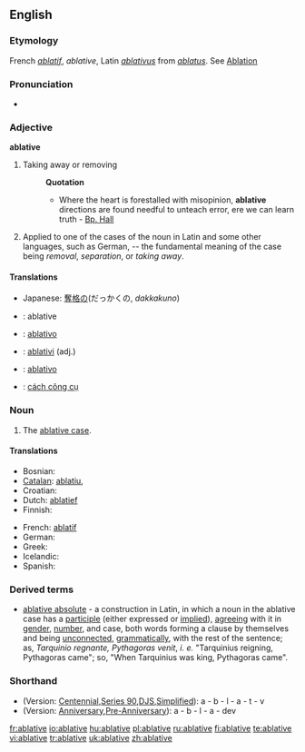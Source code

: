 ==English==

===Etymology===
French ''[[ablatif]]'', ''ablative'', Latin ''[[ablativus]]'' from ''[[ablatus]]''. See [[Ablation]]

===Pronunciation===
*{{audio|en-us-ablative.ogg|Audio (US)}}

===Adjective===
'''ablative'''

# {{obsolete}} Taking away or removing
#:'''Quotation'''
#:*Where the heart is forestalled with misopinion, '''ablative''' directions are found needful to unteach error, ere we can learn truth - [[Bp. Hall]]
# {{grammar}} Applied to one of the cases of the noun in Latin and some other languages, such as German, -- the fundamental meaning of the case being ''removal'', ''separation'', or ''taking away''.

====Translations====
{{trans-top|taking away}}
*Japanese: [[奪格の]](だっかくの, ''dakkakuno'')
{{trans-mid}}
{{trans-bottom}}
{{trans-top|applied to one of the cases of the noun in other language}}
{{trans-mid}}
{{trans-bottom}}
{{checktrans-top}}
*{{ttbc|Interlingua}}: ablative
*{{ttbc|Italian}}: [[ablativo]]
{{trans-mid}}
*{{ttbc|Novial}}: [[ablativi]] (adj.)
*{{ttbc|Portuguese}}: [[ablativo]]
*{{ttbc|Vietnamese}}: [[cách công cụ]]
{{trans-bottom}}

===Noun===
{{en-noun}}

# {{grammar}} The [[ablative case]].

====Translations====
{{top}}
*Bosnian: {{t-|bs|ablativ|m}}
*[[Catalan]]: [[ablatiu]], {{m}}
*Croatian: {{t-|hr|ablativ|m}}
*Dutch: [[ablatief]] {{m}}
* Finnish: {{t+|fi|ablatiivi}}
{{mid}}
*French: [[ablatif]] {{m}}
* German: {{t-|de|ablativ|m}}
*Greek: {{t|el|αφαιρετική|f|sc=Grek}}
*Icelandic: {{t+|is|sviftifall|n}}
* Spanish: {{t+|es|ablativo|m}}
{{bottom}}

===Derived terms===
*[[ablative absolute]] - a construction in Latin, in which a noun in the ablative case has a [[participle]] (either expressed or [[implied]]), [[agreeing]] with it in [[gender]], [[number]], and case, both words forming a clause by themselves and being [[unconnected]], [[grammatically]], with the rest of the sentence; as, ''Tarquinio regnante, Pythagoras venit'', ''i. e.'' "Tarquinius reigning, Pythagoras came"; so, "When Tarquinius was king, Pythagoras came".

===Shorthand===
* (Version: [http://en.wikipedia.org/wiki/Gregg_Shorthand#Centennial_Gregg_Shorthand Centennial],[http://en.wikipedia.org/wiki/Gregg_Shorthand#Series_90_Gregg_Shorthand  Series 90],[http://en.wikipedia.org/wiki/Gregg_Shorthand#Diamond_Jubilee_Gregg_Shorthand  DJS],[http://en.wikipedia.org/wiki/Gregg_Shorthand#Simplified_Gregg_Shorthand Simplified]): a - b - l - a - t - v
* (Version: [http://en.wikipedia.org/wiki/Gregg_Shorthand#Anniversary_Gregg_Shorthand Anniversary],[http://en.wikipedia.org/wiki/Gregg_Shorthand#Pre-Anniversary_Gregg_Shorthand Pre-Anniversary]): a - b - l - a - dev

[[fr:ablative]]
[[io:ablative]]
[[hu:ablative]]
[[pl:ablative]]
[[ru:ablative]]
[[fi:ablative]]
[[te:ablative]]
[[vi:ablative]]
[[tr:ablative]]
[[uk:ablative]]
[[zh:ablative]]